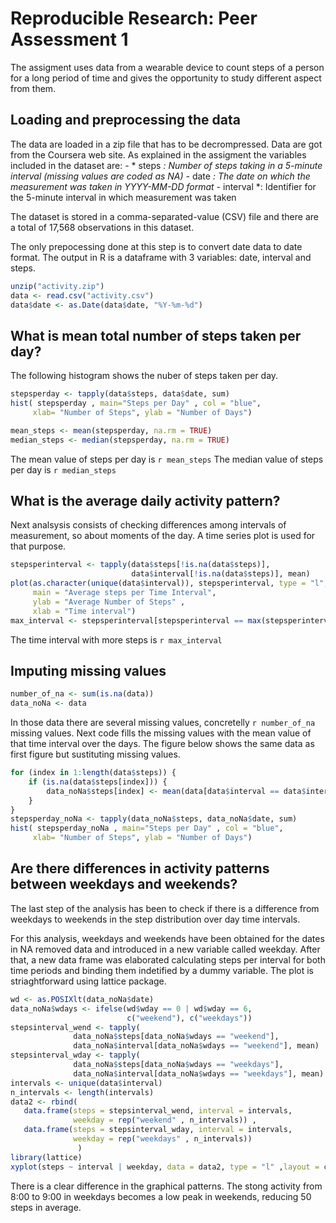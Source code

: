 # Reproducible Research: Peer Assessment 1

The assigment uses data from a wearable device to count steps of a person for a long period of time and gives the opportunity to study different aspect from them.

## Loading and preprocessing the data

The data are loaded in a zip file that has to be decrompressed. Data are got from the Coursera web site. As explained in the assigment the variables included in the dataset are:
 - * steps *: Number of steps taking in a 5-minute interval (missing values are coded as NA)
 - * date *: The date on which the measurement was taken in YYYY-MM-DD format
 - * interval *: Identifier for the 5-minute interval in which measurement was taken

The dataset is stored in a comma-separated-value (CSV) file and there are a total of 17,568 observations in this dataset.

The only prepocessing done at this step is to convert date data to date format. The output in R is a dataframe with 3 variables: date, interval and steps.
 
```r
unzip("activity.zip")
data <- read.csv("activity.csv")
data$date <- as.Date(data$date, "%Y-%m-%d")
```

## What is mean total number of steps taken per day?

The following histogram shows the nuber of steps taken per day.

```r
stepsperday <- tapply(data$steps, data$date, sum)
hist( stepsperday , main="Steps per Day" , col = "blue", 
     xlab= "Number of Steps", ylab = "Number of Days")
```

```r
mean_steps <- mean(stepsperday, na.rm = TRUE)
median_steps <- median(stepsperday, na.rm = TRUE)
```
The mean value of steps per day is `r mean_steps `
The median value of steps per day is `r median_steps `

## What is the average daily activity pattern?

Next analsysis consists of checking differences among intervals of measurement, so about moments of the day. A time series plot is used for that purpose.

```r
stepsperinterval <- tapply(data$steps[!is.na(data$steps)], 
                           data$interval[!is.na(data$steps)], mean)
plot(as.character(unique(data$interval)), stepsperinterval, type = "l",
     main = "Average steps per Time Interval",
     ylab = "Average Number of Steps" ,
     xlab = "Time interval")
max_interval <- stepsperinterval[stepsperinterval == max(stepsperinterval)]
```
The time interval with more steps is ```r max_interval ```

## Imputing missing values

```r
number_of_na <- sum(is.na(data))
data_noNa <- data
```

In those data there are several missing values, concretelly `r number_of_na` missing values. Next code fills the missing values with the mean value of that time interval over the days. The figure below shows the same data as first figure but sustituting missing values.

```r
for (index in 1:length(data$steps)) {
    if (is.na(data$steps[index])) {
        data_noNa$steps[index] <- mean(data[data$interval == data$interval[index],1], na.rm = TRUE)
    }    
}
stepsperday_noNa <- tapply(data_noNa$steps, data_noNa$date, sum)
hist( stepsperday_noNa , main="Steps per Day" , col = "blue",
     xlab= "Number of Steps", ylab = "Number of Days")
```

## Are there differences in activity patterns between weekdays and weekends?

The last step of the analysis has been to check if there is a difference from weekdays to weekends in the step distribution over day time intervals.  

For this analysis, weekdays and weekends have been obtained for the dates in NA removed data and introduced in a new variable called weekday. After that, a new data frame was elaborated calculating steps per interval for both time periods and binding them indetified by a dummy variable. The plot is striaghtforward using lattice package. 

```r
wd <- as.POSIXlt(data_noNa$date)
data_noNa$wdays <- ifelse(wd$wday == 0 | wd$wday == 6, 
                          c("weekend"), c("weekdays")) 
stepsinterval_wend <- tapply(
              data_noNa$steps[data_noNa$wdays == "weekend"], 
              data_noNa$interval[data_noNa$wdays == "weekend"], mean)
stepsinterval_wday <- tapply(
              data_noNa$steps[data_noNa$wdays == "weekdays"], 
              data_noNa$interval[data_noNa$wdays == "weekdays"], mean)
intervals <- unique(data$interval)
n_intervals <- length(intervals)
data2 <- rbind(
   data.frame(steps = stepsinterval_wend, interval = intervals, 
              weekday = rep("weekend" , n_intervals)) ,
   data.frame(steps = stepsinterval_wday, interval = intervals, 
              weekday = rep("weekdays" , n_intervals))
               )
library(lattice)
xyplot(steps ~ interval | weekday, data = data2, type = "l" ,layout = c(1, 2))
```

There is a clear difference in the graphical patterns. The stong activity from 8:00 to 9:00 in weekdays becomes a low peak in weekends, reducing 50 steps in average.